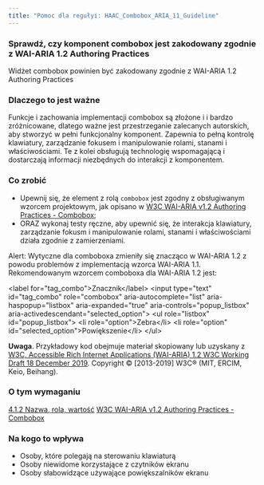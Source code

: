 ```yaml
---
title: "Pomoc dla regułyi: HAAC_Combobox_ARIA_11_Guideline"
---
```


<div className="toolHelp">
<Row>
<Column colLg={16} colMd={8} colSm={4} className="toolHead">

### Sprawdź, czy komponent combobox jest zakodowany zgodnie z WAI-ARIA 1.2 Authoring Practices

<div id="locLevel"></div>

Widżet combobox powinien być zakodowany zgodnie z WAI-ARIA 1.2 Authoring Practices

</Column>
</Row>
<Row>
<Column colLg={11} colMd={5} colSm={4} className="toolMain">

### Dlaczego to jest ważne

Funkcje i zachowania implementacji combobox są złożone i i bardzo zróżnicowane, dlatego  ważne jest przestrzeganie zalecanych autorskich, aby stworzyć w pełni funkcjonalny komponent. Zapewnia to pełną kontrolę klawiatury, zarządzanie fokusem i manipulowanie rolami, stanami i właściwościami. Te z kolei obsługują technologię wspomagającą i dostarczają informacji niezbędnych do interakcji z komponentem.


<div id="locSnippet"></div>

### Co zrobić

* Upewnij się, że element z rolą `combobox` jest zgodny z obsługiwanym wzorcem projektowym, jak opisano w [W3C WAI-ARIA v1.2 Authoring Practices - Combobox](https://www.w3.org/TR/wai-aria-1.2/#combobox);
* ORAZ wykonaj testy ręczne, aby upewnić się, że interakcja klawiatury, zarządzanie fokusm i manipulowanie rolami, stanami i właściwościami działa zgodnie z zamierzeniami.

Alert: Wytyczne dla comboboxa zmieniły się znacząco w WAI-ARIA 1.2 z powodu problemów z implementacją wzorca WAI-ARIA 1.1. Rekomendowanym wzorcem comboboxa dla WAI-ARIA 1.2 jest:

<CodeSnippet type="multi" light={true}> &lt;label for="tag_combo"&gt;Znacznik&lt;/label&gt;
  &lt;input type="text" id="tag_combo"
      role="combobox" aria-autocomplete="list"
      aria-haspopup="listbox" aria-expanded="true"
      aria-controls="popup_listbox" aria-activedescendant="selected_option"&gt;
&lt;ul role="listbox" id="popup_listbox"&gt;
   &lt;li role="option"&gt;Zebra&lt;/li&gt;
   &lt;li role="option" id="selected_option"&gt;Powiększenie&lt;/li&gt;
&lt;/ul&gt;</CodeSnippet>

**Uwaga**. Przykładowy kod obejmuje materiał skopiowany lub uzyskany z [W3C, Accessible Rich Internet Applications (WAI-ARIA) 1.2 W3C Working Draft 18 December 2019](https://www.w3.org/TR/wai-aria-1.2/#combobox). Copyright © [2013-2019] W3C® (MIT, ERCIM, Keio, Beihang).

</Column>
<Column colLg={5} colMd={3} colSm={4} className="toolLeft">

### O tym wymaganiu

[4.1.2 Nazwa, rola, wartość](http://www.ibm.com/able/guidelines/ci162/name_role_value.html)
[W3C WAI-ARIA v1.2 Authoring Practices - Combobox](https://www.w3.org/TR/wai-aria-1.2/#combobox)

### Na kogo to wpływa

 * Osoby, które polegają na sterowaniu klawiaturą
 * Osoby niewidome korzystające z czytników ekranu
 * Osoby słabowidzące używające powiększalników ekranu

</Column>
</Row>
</div>

